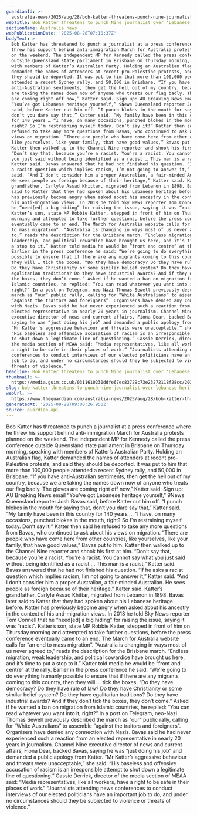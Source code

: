 ```yaml
---
guardianId: >-
  australia-news/2025/aug/28/bob-katter-threatens-punch-nine-journalist-over-lebanese-heritage-comment
webTitle: Bob Katter threatens to punch Nine journalist over ‘Lebanese heritage’ comment
sectionName: Australia news
webPublicationDate: '2025-08-28T07:10:37Z'
bodyText: >-
  Bob Katter has threatened to punch a journalist at a press conference where he
  threw his support behind anti-immigration March for Australia protests planned
  on the weekend. The independent MP for Kennedy called the press conference
  outside Queensland state parliament in Brisbane on Thursday morning, speaking
  with members of Katter’s Australian Party. Holding an Australian flag, Katter
  demanded the names of attenders at recent pro-Palestine protests, and said
  they should be deported. It was put to him that more than 100,000 people
  attended a recent Sydney rally, and 50,000 in Brisbane. “If you have
  anti-Australian sentiments, then get the hell out of my country, because we
  are taking the names down now of anyone who treats our flag badly. The gloves
  are coming right off now,” Katter said. Sign up: AU Breaking News email
  “You’ve got Lebanese heritage yourself,” 9News Queensland reporter Josh Bavas
  said, before Katter cut him off. “I punch blokes in the mouth for saying that,
  don’t you dare say that,” Katter said. “My family have been in this country
  for 140 years … “I have, on many occasions, punched blokes in the mouth,
  right? So I’m restraining myself today. Don’t say it!” Katter then said he
  refused to take any more questions from Bavas, who continued to ask about his
  views on migration. “There are people who have come here from other countries,
  like yourselves, like your family, that have good values,” Bavas put to him.
  Katter then walked up to the Channel Nine reporter and shook his first at him.
  “Don’t say that, because you’re a racist. You’re a racist. You cannot say what
  you just said without being identified as a racist … This man is a racist,”
  Katter said. Bavas answered that he had not finished his question. “If he asks
  a racist question which implies racism, I’m not going to answer it,” Katter
  said. “And I don’t consider him a proper Australian, a fair-minded Australian.
  He sees people as foreign because of their heritage,” Katter said. Katter’s
  grandfather, Carlyle Assad Khittar, migrated from Lebanon in 1898. Bavas later
  said to Katter that they had spoken about his Lebanese heritage before. Katter
  has previously become angry when asked about his ancestry in the context of
  his anti-migration views. In 2018 he told Sky News reporter Tom Connell that
  he “need[ed] a big hiding” for raising the issue, saying it was “racist”.
  Katter’s son, state MP Robbie Katter, stepped in front of him on Thursday
  morning and attempted to take further questions, before the press conference
  eventually came to an end. The March for Australia website calls for “an end
  to mass migration”. “Australia is changing in ways most of us never agreed
  to,” reads the description for the Brisbane march. “Endless migration, weak
  leadership, and political cowardice have brought us here, and it’s time to put
  a stop to it.” Katter told media he would be “front and centre” at the rally.
  Earlier in the press conference he said: “We’re going to do everything humanly
  possible to ensure that if there are any migrants coming to this country, then
  they will … tick the boxes. “Do they have democracy? Do they have rule of law?
  Do they have Christianity or some similar belief system? Do they have
  egalitarian traditions? Do they have industrial awards? And if they don’t tick
  the boxes, they don’t come.” Asked if he wanted a ban on migration from
  Islamic countries, he replied: “You can read whatever you want into it,
  right?” In a post on Telegram, neo-Nazi Thomas Sewell previously described the
  march as “our” public rally, calling for “White Australians” to assemble
  “against the traitors and foreigners”. Organisers have denied any connection
  with Nazis. Bavas said he had never experienced such a reaction from an
  elected representative in nearly 20 years in journalism. Channel Nine
  executive director of news and current affairs, Fiona Dear, backed Bavas,
  saying he was “just doing his job” and demanded a public apology from Katter.
  “Mr Katter’s aggressive behaviour and threats were unacceptable,” she said.
  “His baseless and offensive accusation of racism is an irresponsible attempt
  to shut down a legitimate line of questioning.” Cassie Derrick, director of
  the media section of MEAA said: “Media representatives, like all workers, have
  a right to be safe in their places of work.” “Journalists attending news
  conferences to conduct interviews of our elected politicians have an important
  job to do, and under no circumstances should they be subjected to violence or
  threats of violence.”
headline: Bob Katter threatens to punch Nine journalist over ‘Lebanese heritage’ comment
thumbnail: >-
  https://media.guim.co.uk/0311610230ddfe67ec83729c73e23272118f28cc/203_0_1991_1593/500.jpg
slug: bob-katter-threatens-to-punch-nine-journalist-over-lebanese-heritage-comment
webUrl: >-
  https://www.theguardian.com/australia-news/2025/aug/28/bob-katter-threatens-punch-nine-journalist-over-lebanese-heritage-comment
generatedAt: '2025-08-28T09:00:26.950Z'
source: guardian-api
---
```

Bob Katter has threatened to punch a journalist at a press conference where he threw his support behind anti-immigration March for Australia protests planned on the weekend. The independent MP for Kennedy called the press conference outside Queensland state parliament in Brisbane on Thursday morning, speaking with members of Katter’s Australian Party. Holding an Australian flag, Katter demanded the names of attenders at recent pro-Palestine protests, and said they should be deported. It was put to him that more than 100,000 people attended a recent Sydney rally, and 50,000 in Brisbane. “If you have anti-Australian sentiments, then get the hell out of my country, because we are taking the names down now of anyone who treats our flag badly. The gloves are coming right off now,” Katter said. Sign up: AU Breaking News email “You’ve got Lebanese heritage yourself,” 9News Queensland reporter Josh Bavas said, before Katter cut him off. “I punch blokes in the mouth for saying that, don’t you dare say that,” Katter said. “My family have been in this country for 140 years … “I have, on many occasions, punched blokes in the mouth, right? So I’m restraining myself today. Don’t say it!” Katter then said he refused to take any more questions from Bavas, who continued to ask about his views on migration. “There are people who have come here from other countries, like yourselves, like your family, that have good values,” Bavas put to him. Katter then walked up to the Channel Nine reporter and shook his first at him. “Don’t say that, because you’re a racist. You’re a racist. You cannot say what you just said without being identified as a racist … This man is a racist,” Katter said. Bavas answered that he had not finished his question. “If he asks a racist question which implies racism, I’m not going to answer it,” Katter said. “And I don’t consider him a proper Australian, a fair-minded Australian. He sees people as foreign because of their heritage,” Katter said. Katter’s grandfather, Carlyle Assad Khittar, migrated from Lebanon in 1898. Bavas later said to Katter that they had spoken about his Lebanese heritage before. Katter has previously become angry when asked about his ancestry in the context of his anti-migration views. In 2018 he told Sky News reporter Tom Connell that he “need[ed] a big hiding” for raising the issue, saying it was “racist”. Katter’s son, state MP Robbie Katter, stepped in front of him on Thursday morning and attempted to take further questions, before the press conference eventually came to an end. The March for Australia website calls for “an end to mass migration”. “Australia is changing in ways most of us never agreed to,” reads the description for the Brisbane march. “Endless migration, weak leadership, and political cowardice have brought us here, and it’s time to put a stop to it.” Katter told media he would be “front and centre” at the rally. Earlier in the press conference he said: “We’re going to do everything humanly possible to ensure that if there are any migrants coming to this country, then they will … tick the boxes. “Do they have democracy? Do they have rule of law? Do they have Christianity or some similar belief system? Do they have egalitarian traditions? Do they have industrial awards? And if they don’t tick the boxes, they don’t come.” Asked if he wanted a ban on migration from Islamic countries, he replied: “You can read whatever you want into it, right?” In a post on Telegram, neo-Nazi Thomas Sewell previously described the march as “our” public rally, calling for “White Australians” to assemble “against the traitors and foreigners”. Organisers have denied any connection with Nazis. Bavas said he had never experienced such a reaction from an elected representative in nearly 20 years in journalism. Channel Nine executive director of news and current affairs, Fiona Dear, backed Bavas, saying he was “just doing his job” and demanded a public apology from Katter. “Mr Katter’s aggressive behaviour and threats were unacceptable,” she said. “His baseless and offensive accusation of racism is an irresponsible attempt to shut down a legitimate line of questioning.” Cassie Derrick, director of the media section of MEAA said: “Media representatives, like all workers, have a right to be safe in their places of work.” “Journalists attending news conferences to conduct interviews of our elected politicians have an important job to do, and under no circumstances should they be subjected to violence or threats of violence.”
